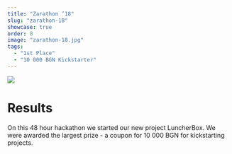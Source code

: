 ```yaml
---
title: "Zarathon ’18"
slug: "zarathon-18"
showcase: true
order: 8
image: "zarathon-18.jpg"
tags:
  - "1st Place"
  - "10 000 BGN Kickstarter"
---
```


![](/zarathon-18.jpg)

# Results

On this 48 hour hackathon we started our new project LuncherBox.
We were awarded the largest prize - a coupon for 10 000 BGN for kickstarting projects.
